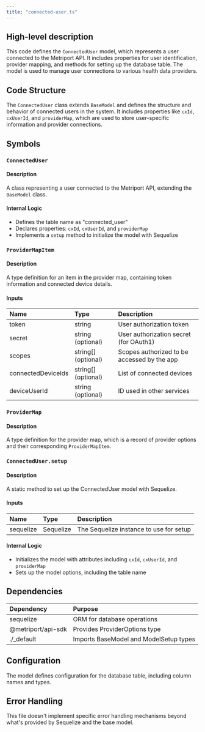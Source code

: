 ```yaml
---
title: "connected-user.ts"
---
```


## High-level description
This code defines the `ConnectedUser` model, which represents a user connected to the Metriport API. It includes properties for user identification, provider mapping, and methods for setting up the database table. The model is used to manage user connections to various health data providers.

## Code Structure
The `ConnectedUser` class extends `BaseModel` and defines the structure and behavior of connected users in the system. It includes properties like `cxId`, `cxUserId`, and `providerMap`, which are used to store user-specific information and provider connections.

## Symbols

### `ConnectedUser`
#### Description
A class representing a user connected to the Metriport API, extending the `BaseModel` class.

#### Internal Logic
- Defines the table name as "connected_user"
- Declares properties: `cxId`, `cxUserId`, and `providerMap`
- Implements a `setup` method to initialize the model with Sequelize

### `ProviderMapItem`
#### Description
A type definition for an item in the provider map, containing token information and connected device details.

#### Inputs
| Name | Type | Description |
|:-----|:-----|:------------|
| token | string | User authorization token |
| secret | string (optional) | User authorization secret (for OAuth1) |
| scopes | string[] (optional) | Scopes authorized to be accessed by the app |
| connectedDeviceIds | string[] (optional) | List of connected devices |
| deviceUserId | string (optional) | ID used in other services |

### `ProviderMap`
#### Description
A type definition for the provider map, which is a record of provider options and their corresponding `ProviderMapItem`.

### `ConnectedUser.setup`
#### Description
A static method to set up the ConnectedUser model with Sequelize.

#### Inputs
| Name | Type | Description |
|:-----|:-----|:------------|
| sequelize | Sequelize | The Sequelize instance to use for setup |

#### Internal Logic
- Initializes the model with attributes including `cxId`, `cxUserId`, and `providerMap`
- Sets up the model options, including the table name

## Dependencies
| Dependency | Purpose |
|:-----------|:--------|
| sequelize | ORM for database operations |
| @metriport/api-sdk | Provides ProviderOptions type |
| ./_default | Imports BaseModel and ModelSetup types |

## Configuration
The model defines configuration for the database table, including column names and types.

## Error Handling
This file doesn't implement specific error handling mechanisms beyond what's provided by Sequelize and the base model.